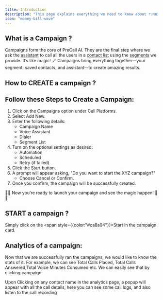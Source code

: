 ```yaml
---
title: Introduction
description: "This page explains everything we need to know about running campaigns."
icon: "money-bill-wave"
---
```


## What is a Campaign ?

Campaigns form the core of PreCall AI. They are the final step where we ask the [assistant](https://app.precallai.com/admin/assistants) to call all the users in a [contact list](https://app.precallai.com/admin/contact-list) using the [segments](https://app.precallai.com/admin/segments) we provide. It’s like magic! 🪄 Campaigns bring everything together—your segment, saved contacts, and assistant—to create amazing results.

## How to CREATE a campaign ?

## Follow these Steps to Create a Campaign:

1. Click on the Campaigns option under Call Platforms.
2. Select Add New.
3. Enter the following details:
   - Campaign Name
   - Voice Assistant
   - Dialer
   - Segment List
4. Turn on the optional settings as desired:
   - Automation
   - Scheduled
   - Retry (if failed)
5. Click the Start button.
6. A prompt will appear asking, "Do you want to start the XYZ campaign?"
   - Choose Cancel or Confirm.
7. Once you confirm, the campaign will be successfully created.

👏👏 Now you're ready to launch your campaign and see the magic happen! 🎉🎉

## START a campaign ?

Simply click on the <span style={{color:"#ca8a04"}}>Start</span> in the campaign card.

## Analytics of a campaign:

Now that we are successfully ran the campaigns, we would like to know the stats of it. For example, we can see Total Calls Placed, Total Calls Answered,Total Voice Minutes Consumed etc. We can easily see that by clicking campaign.

<Warning>
  Upon Clicking on any contact name in the analytics page, a popup will appear
  with all the call details, here you can see some call logs, and also listen to
  the call recording
</Warning>
